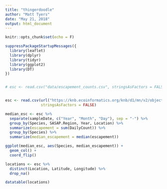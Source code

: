 ```yaml
---
title: "thingerdoodle"
author: "Matt Tyers"
date: "May 21, 2018"
output: html_document
---
```


```r
knitr::opts_chunk$set(echo = F)
```



```r
suppressPackageStartupMessages({
  library(leaflet)
  library(dplyr)
  library(tidyr)
  library(ggplot2)
  library(DT)
})


# esc <- read.csv("data/escapement_counts.csv", stringsAsFactors = FALSE)


esc <- read.csv(url("https://knb.ecoinformatics.org/knb/d1/mn/v2/object/knb.92020.1", method = "libcurl"), 
                stringsAsFactors = FALSE)
```

```r
median_esc <- esc %>% 
  separate(sampleDate, c("Year", "Month", "Day"), sep = "-") %>% 
  group_by(Species, SASAP.Region, Year, Location) %>% 
  summarize(escapement = sum(DailyCount)) %>% 
  group_by(Species) %>% 
  summarize(median_escapement = median(escapement))

ggplot(median_esc, aes(Species, median_escapement)) +
  geom_col() +
  coord_flip()

locations <- esc %>% 
  distinct(Location, Latitude, Longitude) %>% 
  drop_na()

datatable(locations)
```
